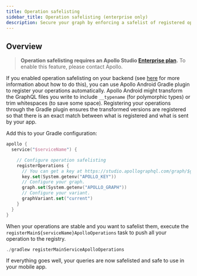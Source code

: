 ```yaml
---
title: Operation safelisting
sidebar_title: Operation safelisting (enterprise only)
description: Secure your graph by enforcing a safelist of registered operations
---
```


## Overview

> **Operation safelisting requires an Apollo Studio [Enterprise plan](https://www.apollographql.com/plans/).** To enable this feature, please contact Apollo.

If you enabled operation safelisting on your backend (see [here](https://www.apollographql.com/docs/studio/operation-registry/) for more information about how to do this), you can use Apollo Android Gradle plugin to register your operations automatically. Apollo Android might transform the GraphQL files you write to include `__typename` (for polymorphic types) or trim whitespaces (to save some space). Registering your operations through the Gradle plugin ensures the transformed versions are registered so that there is an exact match between what is registered and what is sent by your app.

Add this to your Gradle configuration:

```kotlin
apollo {
  service("$serviceName") {

    // Configure operation safelisting
    registerOperations {
      // You can get a key at https://studio.apollographql.com/graph/$graphId/settings
      key.set(System.getenv("APOLLO_KEY"))
      // Configure your graph.
      graph.set(System.getenv("APOLLO_GRAPH"))
      // Configure your variant.
      graphVariant.set("current")
    }
  }
}
```

When your operations are stable and you want to safelist them, execute the `registerMain${serviceName}ApolloOperations` task to push all your operation to the registry.

```kotlin
./gradlew registerMainServiceApolloOperations
```

If everything goes well, your queries are now safelisted and safe to use in your mobile app.